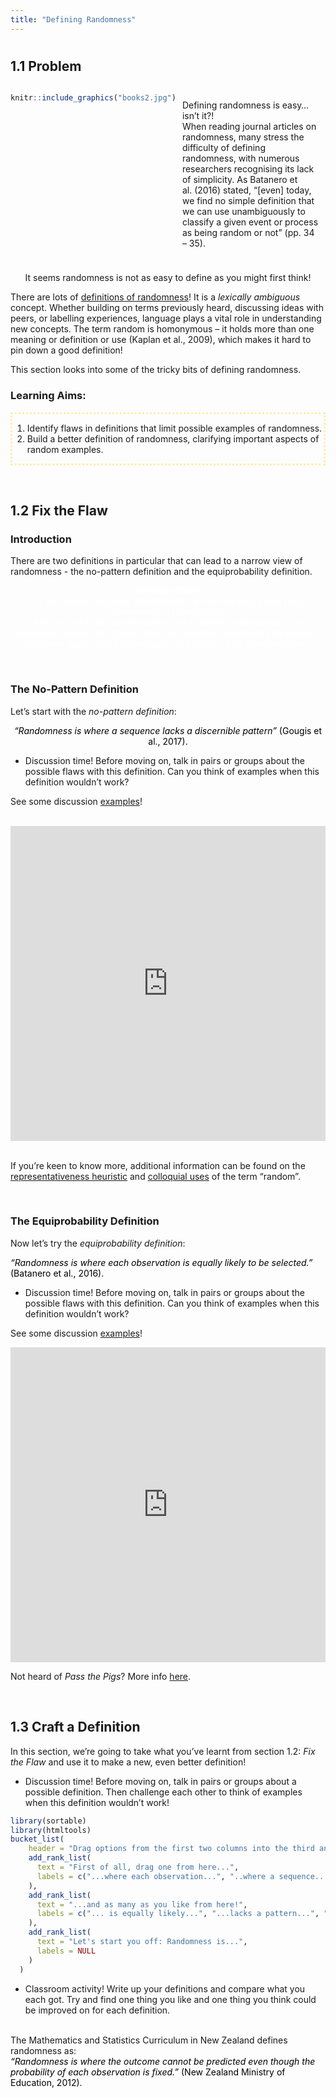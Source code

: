 ```yaml
---
title: "Defining Randomness"
---
```


# {.tabset}
## 1.1 Problem
:::: {style="display: flex;"}

::: {}
```r
knitr::include_graphics("books2.jpg")
```
:::

::: {}
<p style="padding:10px">
Defining randomness is easy... isn't it?!
<br>
When reading journal articles on randomness, many stress the difficulty of defining randomness, with numerous researchers recognising its lack of simplicity. As Batanero et al. (2016) stated, "[even] today, we find no simple definition that we can use unambiguously to classify a given event or process as being random or not" (pp. 34 – 35).</p>
:::

::::

<p style="text-align: center;" !important>It seems randomness is not as easy to define as you might first think!</p>

There are lots of <a href = ".\definition2.html" target="_blank">definitions of randomness</a>! It is a *lexically ambiguous* concept. Whether building on terms previously heard, discussing ideas with peers, or labelling experiences, language plays a vital role in understanding new concepts. The term random is homonymous – it holds more than one meaning or definition or use (Kaplan et al., 2009), which makes it hard to pin down a good definition!

This section looks into some of the tricky bits of defining randomness.

<h3>Learning Aims:</h3>
<div style="border: medium dotted #FFEDB1;">
<ol><li>Identify flaws in definitions that limit possible examples of randomness.</li>
<li>Build a better definition of randomness, clarifying important aspects of random examples.</li>
</ol>
</div>
<br>

## 1.2 Fix the Flaw {.tabset .tabset-pills}
### Introduction
There are two definitions in particular that can lead to a narrow view of randomness - the no-pattern definition and the equiprobability definition.

<p style="background-image: url('fern.jpg'); ; background-repeat: no-repeat; background-attachment: fixed;
  background-size: cover; color: white ! important; text-align: center ! important;"><b>Whānau Time!</b><br>In this section, <em>Defining Randomness</em>, we are learning about how randomness is talked about.<br>Ask your whānau about how they would define randomness, how randomness comes into stories (like the examples of legends and stories on the <em>Home</em> page), and the language used to talk about random events.</p>
<br>

### The No-Pattern Definition
Let's start with the *no-pattern definition*:

<span style = "color: black; align: center; text-align: center; display:table; margin-left: auto; margin-right: auto"> *"Randomness is where a sequence lacks a discernible pattern"* (Gougis et al., 2017). </span>

<body>
    <ul><li>Discussion time! Before moving on, talk in pairs or groups about the possible flaws with this definition. Can you think of examples when this definition wouldn't work?</li></ul>
</body>

<p>See some discussion <a href = https://vimeo.com/555573450 target = "_blank">examples</a>!</p>

<br>
<div class="interact_responsive_padding" style="padding:100% 0 0 0;position:relative;margin-bottom:5px;"><div class="interact_responsive_wrapper" style="height:100%;left:0;position:absolute;top:0;width:100%;"><iframe id="interactApp60a2d56c4284160017daa384" width="100%" height="100%" style="border:none;max-width:100%;margin:0;" allowTransparency="true" frameborder="0" src="https://quiz.tryinteract.com/#/60a2d56c4284160017daa384/q/1?method=iframe&mobile=1"></iframe></div></div>
<br>
If you're keen to know more, additional information can be found on the <a href = ".\Representativeness.html" target="_blank">representativeness heuristic</a> and <a href = ".\colloquial.html" target="_blank">colloquial uses</a> of the term "random".

<br>

### The Equiprobability Definition
Now let's try the *equiprobability definition*:

<span style = "color: black; align: center; display:table; margin-left: auto; margin-right: auto"> *"Randomness is where each observation is equally likely to be selected."* (Batanero et al., 2016). </span>

<body>
    <ul><li>Discussion time! Before moving on, talk in pairs or groups about the possible flaws with this definition. Can you think of examples when this definition wouldn't work?</li></ul>
</body>

<p>See some discussion <a href = https://vimeo.com/555566258 target = "_blank">examples</a>!</p>

<div class="interact_responsive_padding" style="padding:100% 0 0 0;position:relative;margin-bottom:5px;"><div class="interact_responsive_wrapper" style="height:100%;left:0;position:absolute;top:0;width:100%;"><iframe id="interactApp60a2e12d4284160017daa3d8" width="100%" height="100%" style="border:none;max-width:100%;margin:0;" allowTransparency="true" frameborder="0" src="https://quiz.tryinteract.com/#/60a2e12d4284160017daa3d8/q/1?method=iframe&mobile=1"></iframe></div></div>  

Not heard of *Pass the Pigs*? More info <a href = "https://passpigs.tripod.com/index.html" target="_blank">here</a>.

<br>

## 1.3 Craft a Definition
In this section, we're going to take what you've learnt from section 1.2: *Fix the Flaw* and use it to make a new, even better definition!

<body>
    <ul><li>Discussion time! Before moving on, talk in pairs or groups about a possible definition. Then challenge each other to think of examples when this definition wouldn't work!</li></ul>
</body>

```r
library(sortable)
library(htmltools)
bucket_list(
    header = "Drag options from the first two columns into the third and make a new definition!",
    add_rank_list(
      text = "First of all, drag one from here...",
      labels = c("...where each observation...", "..where a sequence...")
    ),
    add_rank_list(
      text = "...and as many as you like from here!",
      labels = c("... is equally likely...", "...lacks a pattern...", "...cannot be predicted...", "...even though the probability of each observation is fixed...", "...depends on a person's knowledge...", "...cannot be compressed...", "...in the long run...", "...in the short run...", "...over all observations...")
    ),
    add_rank_list(
      text = "Let's start you off: Randomness is...",
      labels = NULL
    )
  )
```

<body>
    <ul><li>Classroom activity! Write up your definitions and compare what you each got. Try and find one thing you like and one thing you think could be improved on for each definition.</li></ul>
</body>
<br>
The Mathematics and Statistics Curriculum in New Zealand defines randomness as:
<span style = "color: black; align: center; display:table; margin-left: auto; margin-right: auto"> *"Randomness is where the outcome cannot be predicted even though the probability of each observation is fixed."* (New Zealand Ministry of Education, 2012). </span>
<br>

